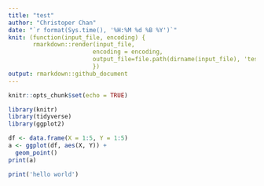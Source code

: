 ```yaml
---
title: "test"
author: "Christoper Chan"
date: "`r format(Sys.time(), '%H:%M %d %B %Y')`"
knit: (function(input_file, encoding) {
       rmarkdown::render(input_file, 
                        encoding = encoding, 
                        output_file=file.path(dirname(input_file), 'test_dir', 'analysis.md'))
                        })
output: rmarkdown::github_document
---
```


```r
knitr::opts_chunk$set(echo = TRUE)
```

```r
library(knitr)
library(tidyverse)
library(ggplot2)
```

```r
df <- data.frame(X = 1:5, Y = 1:5)
a <- ggplot(df, aes(X, Y)) +
  geom_point()
print(a)
```

```r
print('hello world')
```
